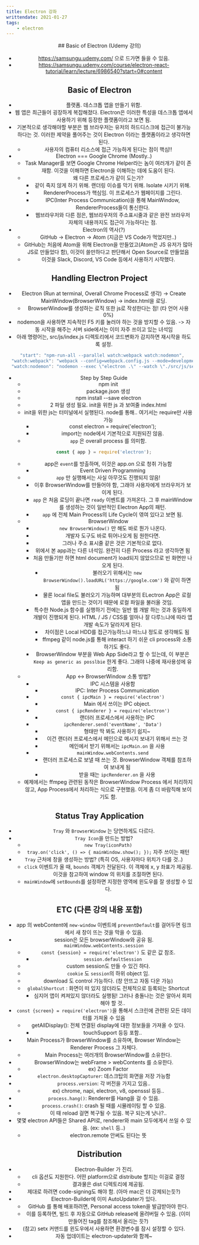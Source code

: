---
title: Electron 강좌
writtendate: 2021-01-27
tags:
    - electron
---


<Header />
## Basic of Electron (Udemy 강의)

- https://samsungu.udemy.com/ 으로 드가면 들을 수 있음.
- https://samsungu.udemy.com/course/electron-react-tutorial/learn/lecture/6986540?start=0#content

## Basic of Electron

- 플랫폼. 데스크톱 앱을 만들기 위함.
- 웹 앱은 최근들어 굉장하게 복잡해졌다. Electron은 이러한 특성을 데스크톱 앱에서 사용하기 위해 등장한 플랫폼이라고 보면 됨.
- 기본적으로 생각해야할 부분은 웹 브라우저는 유저의 하드디스크에 접근이 불가능하다는 것. 이러한 제약을 풀어주는 것이 Electron 이라는 플랫폼이라고 생각하면 된다.
  - 사용자의 컴퓨터 리소스에 접근 가능하게 된다는 점이 핵심!!
- Electron === Google Chrome (Mostly..)
  - Task Manager를 보면 Google Chrome Helper라는 놈이 여러개가 같이 존재함. 이것을 이해하면 Electron을 이해하는 데에 도움이 된다.
  - 왜 다른 프로세스가 같이 도는가?
    - 같이 죽지 않게 하기 위해. 랜더링 이슈를 막기 위해. Isolate 시키기 위해.
    - RendererProcess가 핵심임. 이 프로세스가 웹페이지를 그린다.
    - IPC(Inter Process Communication)을 통해 MainWindow, RendererProcess들이 통신한다.
    - 웹브라우저와 다른 점은, 웹브라우저의 주소표시줄과 같은 완전 브라우저 자체의 내용까지도 접근이 가능하다는 점.
- Electron의 역사(?)
  - GitHub -> Electron -> Atom (지금은 VS Code가 먹었지만..)
  - GitHub는 처음에 Atom을 위해 Electron을 만들었고(Atom은 JS 유저가 많아 JS로 만들었다 함), 이것이 쓸만하다고 판단해서 Open Source로 만들었음
  - 이것을 Slack, Discord, VS Code 등에서 사용하기 시작했다.

## Handling Electron Project

- Electron (Run at terminal, Overall Chrome Process로 생각) -> Create MainWindow(BrowserWindow) -> index.html을 로딩.
  - BrowserWindow를 생성하는 로직 또한 js로 작성한다는 점! (타 언어 사용 0%)
- nodemon을 사용하면 지속적인 F5 키를 눌러야 하는 것을 방지할 수 있음.  -> 자동 시작을 해주는 서버 side에서는 이미 자주 쓰이고 있는 녀석임
 - 아래 명령어는, src/js/index.js 디렉토리에서 코드변화가 감지하면 재시작을 하도록 설정.
  ```js
    "start": "npm-run-all --parallel watch:webpack watch:nodemon",
    "watch:webpack": "webpack --config=webpack.config.js --mode=development --watch",
    "watch:nodemon": "nodemon --exec \"electron .\" --watch \"./src/js/setup.js\""
  ```
- Step by Step Guide
  - npm init
  - package.json 생성
  - npm install --save electron
  - 2 파일 생성 필요. init을 위한 js 과 보여줄 index.html
  - init을 위한 js는 터미널에서 실행된다. node를 통해.. 여기서는 require만 사용 가능
    - const electron = require('electron');
    - import는 node에서 기본적으로 지원되진 않음.
  - `app` 은 overall process 를 의미함.
  ```js
  const { app } = require('electron');
  ```
  - app은 `event`를 방출하며, 이것은 app.on 으로 청취 가능함
    - Event Driven Programming
  - `app` 만 실행해서는 사실 아무것도 진행되지 않음!
    - 이후 BrowserWindow를 만들어야 함, 그래야 사용자에게 브라우저가 보이게 된다.
    - `app` 은 처음 로딩이 끝나면 `ready` 이벤트를 가져온다. 그 후 mainWindow를 생성하는 것이 일반적인 Electron App의 패턴.
    - `app` 에 전체 Main Process의 Life Cycle이 엮여 있다고 보면 됨.
  - BrowserWindow
    - `new BrowserWindow()` 만 해도 바로 뭔가 나온다.
    - 개발자 도구도 바로 튀어나오게 됨 원한다면.
    - 그러나 주소 표시줄 같은 것은 기본적으로 없다.
    - 위에서 본 app과는 다른 녀석임. 완전히 다른 Process 라고 생각하면 됨
    - 처음 만들기만 하면 html document가 load되지 않았으므로 빈 화면만 나오게 된다.
      - 불러오기 위해서는 `new BrowserWindow().loadURL('https://google.com')` 와 같이 하면 됨
      - 물론 local file도 불러오기 가능하며 대부분의 ELectron App은 로컬 앱을 만드는 것이기 때문에 로컬 파일을 불러올 것임.
    - 특수한 Node.js 함수를 실행하기 전에는 일반 웹 개발 하는 것과 동일하게 개발이 진행되게 된다. HTML / JS / CSS를 얼마나 잘 다루느냐에 따라 앱 개발 속도가 달라지게 된다.
      - 차이점은 Local HDD를 접근가능하느냐 마느냐 정도로 생각해도 됨
      - ffmpeg 같이 node.js를 통해 interact 하기 쉬운 cli process와 소통하기도 좋다.
    - BrowserWindow 부분을 Web App Side라고 할 수 있는데, 이 부분은 `Keep as generic as posslbie` 한게 좋다. 그래야 나중에 재사용성에 유리함.
  - App \<-\> BrowserWindow 소통 방법?
    - IPC 시스템을 사용함
      - IPC: Inter Process Communication
    - `const { ipcMain } = require('electron')`
      - Main 에서 쓰이는 IPC object.
    - `const { ipcRenderer } = require('electron')`
      - 랜더러 프로세스에서 사용하는 IPC
    - `ipcRenderer.send('eventName', 'Data')`
      - 형태만 딱 봐도 사용하기 쉽지~
      - 이건 랜더러 프로세스에서 메인으로 메시지 보내기 위해서 쓰는 것
      - 메인에서 받기 위해서는 `ipcMain.on` 을 사용
    - `mainWindow.webContents.send`
      - 랜더러 프로세스로 보낼 때 쓰는 것. BrowserWindow 객체를 참조하여 보내게 됨
      - 받을 때는 `ipcRenderer.on` 을 사용
  - 예제에서는 ffmpeg 관련된 동작은 BrowserWindow Process 에서 처리하지 않고, App Process에서 처리하는 식으로 구현했음. 이게 좀 더 바람직해 보이기도 함.

## Status Tray Application
- `Tray` 와 `BrowserWindow` 는 당연하게도 다르다.
- `Tray Icon`을 만드는 방법?
  - `new Tray(iconPath)`
  - `tray.on('click', () => { mainWindow.show(); });` 자주 쓰이는 패턴
- `Tray` 근처에 창을 생성하는 방법? (특히 OS, 사용자마다 위치가 다를 것..)
  - `click` 이벤트가 올 때, `bounds` 객체가 전달된다. 이 객체에 x, y 좌표가 제공됨. 이것을 참고하여 window 의 위치를 조절하면 된다.
  - `mainWindow`에 `setBounds`를 설정하면 지정한 영역에 윈도우를 잘 생성할 수 있다.
  
## ETC (다른 강의 내용 포함)

- app 의 webContent에 `new-window` 이벤트에 `preventDefault`를 걸어두면 링크에서 새 창이 뜨는 것을 막을 수 있음.
- session은 모든 browserWindow와 공유 됨. `mainWindow.webContents.session`
  - `const {session} = require('electron')` 도 같은 값 참조.
    - `session.defaultSession`
  - custom session도 만들 수 있긴 하다.
  - `cookie` 도 `session`의 하위 object 임.
  - download 도 control 가능하다. (창 안뜨고 자동 다운 가능)
  - `globalShortcut` : 화면이 떠 있지 않더라도 전체적으로 등록되는 Shortcut
    - 심지어 앱이 켜져있지 않더라도 실행됨! 그러나 충돌나는 것은 알아서 회피해야 할 것..
- `const {screen} = require('electron')`을 통해서 스크린에 관련된 모든 데이터를 가져올 수 있음
  - getAllDisplay(): 전체 연결된 display에 대한 정보들을 가져올 수 있다.
    - touchSupport 등등 포함..
- Main Process가 BrowserWindow를 소유하며, Browser Window는 Renderer Process 그 자체다.
  - Main Process는 여러개의 BrowserWindow를 소유한다.
- BrowserWindow는 webFrame > webContents 를 소유한다.
  - ex) Zoom Factor
- `electron.desktopCapturer`: 데스크탑의 화면을 저장 가능함
- `process.version`: 각 버전을 가지고 있음..
  - ex) chrome, napi, electron, v8, opensssl 등등..
- `process.hang()`: Renderer를 Hang을 걸 수 있음.
- `process.crash()`: crash 될 때를 시뮬레이팅 할 수 있음.
  - 이 때 reload 걸면 복구될 수 있음. 복구 되는게 낫나?..
- 몇몇 electron API들은 Shared API로, renderer와 main 모두에게서 쓰일 수 있음. (ex: `shell` 등..)
  - electron.remote 안써도 된다는 뜻

## Distribution

- Electron-Builder 가 진리.
  - cli 옵션도 지원한다. 어떤 platform으로 distribute 할지는 이걸로 결정
  - 결과물은 dist 디렉토리에 제공됨.
- 제대로 하려면 code-signing도 해야 함. (아마 mac은 더 강제되는듯?)
- Electron-Builder에 이미 AutoUpdater가 있다.
  - GitHub 를 통해 배포하려면, Personal access token을 발급받아야 한다.
  - 이를 등록하면, 빌드 후 자동으로 GitHub release에 올려버릴 수 있음. (이미 만들어진 tag를 참조해서 올리는 듯?)
- (참고) setx 커맨드를 윈도우에서 사용하면 환경변수를 잠시 설정할 수 있다.
- 자동 업데이트는 electron-updater와 함께~

<TagList />
<Comment />